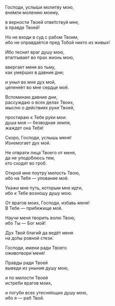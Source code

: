 Господи, услы́ши молитву мою,  
вне́мли молению моему,

в верности Твоей отве́тствуй мне,  
в правде Твоей!

Но не входи в суд с рабом Твоим,  
ибо не оправда́ется пред Тобой никто из живых!

Ибо теснит враг душу мою,  
втаптывает во прах жизнь мою,

ввергает меня во тьму,  
как уме́рших в давние дни;

и уныл во мне дух мой,  
цепене́ет во мне сердце моё.

Вспоминаю давние дни,  
рассуждаю о всех делах Твоих,  
мыслю о действиях руки́ Твоей,

простираю к Тебе ру́ки мои:  
душа моя — безводная земля,  
жаждет она Тебя!

Скоро, Господи, услышь меня!  
Изнемогает дух мой.

Не отврати лица́ Твоего от меня,  
да не уподо́блюсь тем,  
кто сходит во гроб.

Открой мне поутру́ милость Твою,  
ибо на Тебя — упование моё.

Укажи мне путь, которым мне идти,  
ибо к Тебе возношу душу мою.

От врагов моих, Господи, избавь меня!  
В Тебе — прибежище моё.

Научи меня творить волю Твою,  
ибо Ты — Бог мой!

Дух Твой благи́й да ведёт меня  
на до́лы ровной стези́.

Господи, имени ради Твоего  
оживотвори́ меня!

Правды ради Твоей  
выведи из уныния душу мою,

и по милости Твоей  
истреби врагов моих,

и погуби всех утесня́ющих душу мою,  
ибо я — раб Твой.
